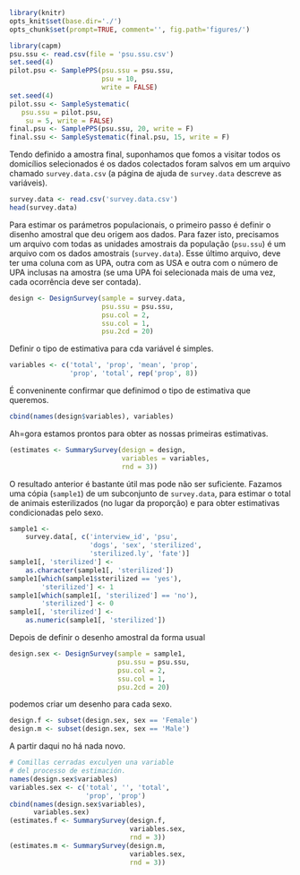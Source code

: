 ```r
library(knitr)
opts_knit$set(base.dir='./')
opts_chunk$set(prompt=TRUE, comment='', fig.path='figures/')
```

```r
library(capm)
psu.ssu <- read.csv(file = 'psu.ssu.csv')
set.seed(4)
pilot.psu <- SamplePPS(psu.ssu = psu.ssu,
                       psu = 10,
                       write = FALSE)
set.seed(4)
pilot.ssu <- SampleSystematic(
   psu.ssu = pilot.psu,
    su = 5, write = FALSE)
final.psu <- SamplePPS(psu.ssu, 20, write = F)
final.ssu <- SampleSystematic(final.psu, 15, write = F)
```

Tendo definido a amostra final, suponhamos que fomos a visitar todos os domicílios selecionados é os dados colectados foram salvos em um arquivo chamado `survey.data.csv` (a página de ajuda de `survey.data` descreve as variáveis).

```r
survey.data <- read.csv('survey.data.csv')
head(survey.data)
```

Para estimar os parámetros populacionais, o primeiro passo é definir o disenho amostral que deu origem aos dados. Para fazer isto, precisamos um arquivo com todas as unidades amostrais da população (`psu.ssu`) é um arquivo com os dados amostrais (`survey.data`). Esse último arquivo, deve ter uma coluna com as UPA, outra com as USA e outra com o número de UPA inclusas na amostra (se uma UPA foi selecionada mais de uma vez, cada ocorrência deve ser contada).

```r
design <- DesignSurvey(sample = survey.data,
                       psu.ssu = psu.ssu,
                       psu.col = 2,
                       ssu.col = 1,
                       psu.2cd = 20)
```

Definir o tipo de estimativa para cda variável é simples.

```r
variables <- c('total', 'prop', 'mean', 'prop',
               'prop', 'total', rep('prop', 8))
```

É conveninente confirmar que definimod o tipo de estimativa que queremos.

```r
cbind(names(design$variables), variables)
```

Ah=gora estamos prontos para obter as nossas primeiras estimativas.

```r
(estimates <- SummarySurvey(design = design,
                            variables = variables,
                            rnd = 3))
```

O resultado anterior é bastante útil mas pode não ser suficiente. Fazamos uma cópia (`sample1`) de um subconjunto de `survey.data`, para estimar o total de animais esterilizados (no lugar da proporção) e para obter estimativas condicionadas pelo sexo.

```r
sample1 <-
    survey.data[, c('interview_id', 'psu',
                    'dogs', 'sex', 'sterilized',
                    'sterilized.ly', 'fate')]
sample1[, 'sterilized'] <-
    as.character(sample1[, 'sterilized'])
sample1[which(sample1$sterilized == 'yes'),
        'sterilized'] <- 1
sample1[which(sample1[, 'sterilized'] == 'no'),
        'sterilized'] <- 0
sample1[, 'sterilized'] <-
    as.numeric(sample1[, 'sterilized'])
```

Depois de definir o desenho amostral da forma usual

```r
design.sex <- DesignSurvey(sample = sample1,
                           psu.ssu = psu.ssu,
                           psu.col = 2,
                           ssu.col = 1,
                           psu.2cd = 20)
```

podemos criar um desenho para cada sexo.

```r
design.f <- subset(design.sex, sex == 'Female')
design.m <- subset(design.sex, sex == 'Male')
```

A partir daqui no há nada novo.

```r
# Comillas cerradas exculyen una variable
# del processo de estimación.
names(design.sex$variables)
variables.sex <- c('total', '', 'total', 
                   'prop', 'prop')
cbind(names(design.sex$variables),
      variables.sex)
(estimates.f <- SummarySurvey(design.f,
                              variables.sex,
                              rnd = 3))
(estimates.m <- SummarySurvey(design.m,
                              variables.sex,
                              rnd = 3))
```

